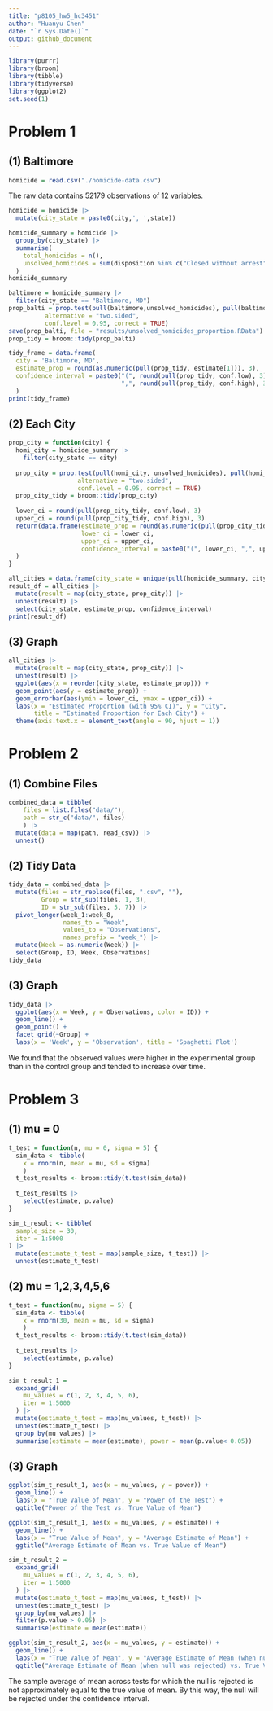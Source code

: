 ```yaml
---
title: "p8105_hw5_hc3451"
author: "Huanyu Chen"
date: "`r Sys.Date()`"
output: github_document
---
```


```r
library(purrr)
library(broom)
library(tibble)
library(tidyverse)
library(ggplot2)
set.seed(1)
```

# Problem 1
## (1) Baltimore
```r
homicide = read.csv("./homicide-data.csv")
```
The raw data contains 52179 observations of 12 variables.

```r
homicide = homicide |>
  mutate(city_state = paste0(city,', ',state))

homicide_summary = homicide |>
  group_by(city_state) |>
  summarise(
    total_homicides = n(),
    unsolved_homicides = sum(disposition %in% c("Closed without arrest", "Open/No arrest"))
  )
homicide_summary
```

```r
baltimore = homicide_summary |>
  filter(city_state == "Baltimore, MD")
prop_balti = prop.test(pull(baltimore,unsolved_homicides), pull(baltimore,total_homicides),
          alternative = "two.sided",
          conf.level = 0.95, correct = TRUE) 
save(prop_balti, file = "results/unsolved_homicides_proportion.RData")
prop_tidy = broom::tidy(prop_balti)

tidy_frame = data.frame(
  city = 'Baltimore, MD',
  estimate_prop = round(as.numeric(pull(prop_tidy, estimate[1])), 3),
  confidence_interval = paste0("(", round(pull(prop_tidy, conf.low), 3),
                               ",", round(pull(prop_tidy, conf.high), 3), ")")
  )
print(tidy_frame)
```

## (2) Each City
```r
prop_city = function(city) {
  homi_city = homicide_summary |>
    filter(city_state == city)
  
  prop_city = prop.test(pull(homi_city, unsolved_homicides), pull(homi_city, total_homicides),
                   alternative = "two.sided",
                   conf.level = 0.95, correct = TRUE)
  prop_city_tidy = broom::tidy(prop_city)
  
  lower_ci = round(pull(prop_city_tidy, conf.low), 3)
  upper_ci = round(pull(prop_city_tidy, conf.high), 3)
  return(data.frame(estimate_prop = round(as.numeric(pull(prop_city_tidy, estimate[1])), 3),
                    lower_ci = lower_ci,
                    upper_ci = upper_ci,
                    confidence_interval = paste0("(", lower_ci, ",", upper_ci, ")"))
  )
}

all_cities = data.frame(city_state = unique(pull(homicide_summary, city_state)))
result_df = all_cities |>
  mutate(result = map(city_state, prop_city)) |>
  unnest(result) |>
  select(city_state, estimate_prop, confidence_interval)
print(result_df)
```

## (3) Graph
```r
all_cities |>
  mutate(result = map(city_state, prop_city)) |>
  unnest(result) |>
  ggplot(aes(x = reorder(city_state, estimate_prop))) +
  geom_point(aes(y = estimate_prop)) +
  geom_errorbar(aes(ymin = lower_ci, ymax = upper_ci)) +
  labs(x = "Estimated Proportion (with 95% CI)", y = "City",
       title = "Estimated Proportion for Each City") +
  theme(axis.text.x = element_text(angle = 90, hjust = 1))
```

# Problem 2
## (1) Combine Files
```r
combined_data = tibble(
    files = list.files("data/"),
    path = str_c("data/", files)
    ) |>
  mutate(data = map(path, read_csv)) |>
  unnest()
```

## (2) Tidy Data
```r
tidy_data = combined_data |>
  mutate(files = str_replace(files, ".csv", ""),
         Group = str_sub(files, 1, 3),
         ID = str_sub(files, 5, 7)) |>
  pivot_longer(week_1:week_8,
               names_to = "Week",
               values_to = "Observations",
               names_prefix = "week_") |>
  mutate(Week = as.numeric(Week)) |>
  select(Group, ID, Week, Observations)
tidy_data
```

## (3) Graph
```r
tidy_data |>
  ggplot(aes(x = Week, y = Observations, color = ID)) +
  geom_line() +
  geom_point() + 
  facet_grid(~Group) +
  labs(x = 'Week', y = 'Observation', title = 'Spaghetti Plot')
```

We found that the observed values were higher in the experimental group than in the control group and tended to increase over time.

# Problem 3
## (1) mu = 0

```r
t_test = function(n, mu = 0, sigma = 5) {
  sim_data <- tibble(
    x = rnorm(n, mean = mu, sd = sigma)
    )
  t_test_results <- broom::tidy(t.test(sim_data))
  
  t_test_results |> 
    select(estimate, p.value)
}

sim_t_result <- tibble(
  sample_size = 30,
  iter = 1:5000
) |>
  mutate(estimate_t_test = map(sample_size, t_test)) |>
  unnest(estimate_t_test)
```

## (2) mu = 1,2,3,4,5,6
```r
t_test = function(mu, sigma = 5) {
  sim_data <- tibble(
    x = rnorm(30, mean = mu, sd = sigma)
    )
  t_test_results <- broom::tidy(t.test(sim_data))
  
  t_test_results |> 
    select(estimate, p.value)
}

sim_t_result_1 =
  expand_grid(
    mu_values = c(1, 2, 3, 4, 5, 6),
    iter = 1:5000
  ) |> 
  mutate(estimate_t_test = map(mu_values, t_test)) |>
  unnest(estimate_t_test) |>
  group_by(mu_values) |>
  summarise(estimate = mean(estimate), power = mean(p.value< 0.05))
```

## (3) Graph
```r
ggplot(sim_t_result_1, aes(x = mu_values, y = power)) +
  geom_line() +
  labs(x = "True Value of Mean", y = "Power of the Test") +
  ggtitle("Power of the Test vs. True Value of Mean")
```

```r
ggplot(sim_t_result_1, aes(x = mu_values, y = estimate)) +
  geom_line() +
  labs(x = "True Value of Mean", y = "Average Estimate of Mean") +
  ggtitle("Average Estimate of Mean vs. True Value of Mean")
```

```r
sim_t_result_2 = 
  expand_grid(
    mu_values = c(1, 2, 3, 4, 5, 6),
    iter = 1:5000
  ) |> 
  mutate(estimate_t_test = map(mu_values, t_test)) |>
  unnest(estimate_t_test) |>
  group_by(mu_values) |>
  filter(p.value > 0.05) |>
  summarise(estimate = mean(estimate))

ggplot(sim_t_result_2, aes(x = mu_values, y = estimate)) +
  geom_line() +
  labs(x = "True Value of Mean", y = "Average Estimate of Mean (when null was rejected)") +
  ggtitle("Average Estimate of Mean (when null was rejected) vs. True Value of Mean")
```

The sample average of mean across tests for which the null is rejected is not approximately equal to the true value of mean. By this way, the null will be rejected under the confidence interval.
